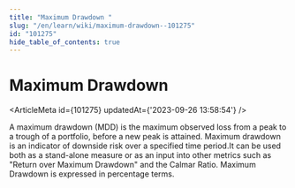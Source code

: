 ```yaml
---
title: "Maximum Drawdown "
slug: "/en/learn/wiki/maximum-drawdown--101275"
id: "101275"
hide_table_of_contents: true
---
```



# Maximum Drawdown 

<ArticleMeta id={101275} updatedAt={'2023-09-26 13:58:54'} />
<div className='border-solid border-b border-t-0 my-4 border-[var(--ifm-color-gray-300)]' />

A maximum drawdown (MDD) is the maximum observed loss from a peak to a trough of a portfolio, before a new peak is attained. Maximum drawdown is an indicator of downside risk over a specified time period.It can be used both as a stand-alone measure or as an input into other metrics such as "Return over Maximum Drawdown" and the Calmar Ratio. Maximum Drawdown is expressed in percentage terms.
